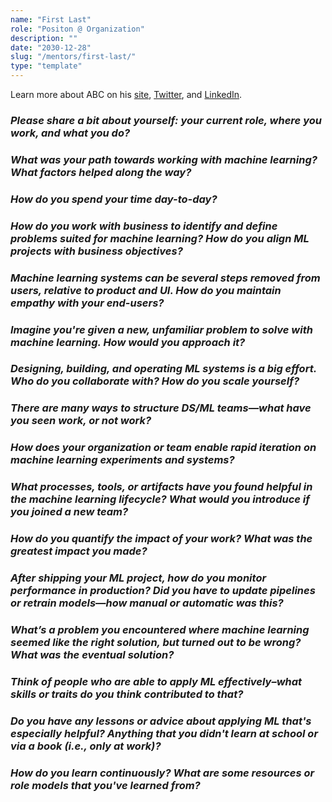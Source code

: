 ```yaml
---
name: "First Last"
role: "Positon @ Organization"
description: ""
date: "2030-12-28"
slug: "/mentors/first-last/"
type: "template"
---
```

Learn more about ABC on his [site](https://eugeneyan.com/), [Twitter](https://twitter.com/eugeneyan), and [LinkedIn](https://www.linkedin.com/in/eugeneyan/).

### *Please share a bit about yourself: your current role, where you work, and what you do?*


### *What was your path towards working with machine learning? What factors helped along the way?*


### *How do you spend your time day-to-day?*


### *How do you work with business to identify and define problems suited for machine learning? How do you align ML projects with business objectives?*


### *Machine learning systems can be several steps removed from users, relative to product and UI. How do you maintain empathy with your end-users?*


### *Imagine you're given a new, unfamiliar problem to solve with machine learning. How would you approach it?*


### *Designing, building, and operating ML systems is a big effort. Who do you collaborate with? How do you scale yourself?*


### *There are many ways to structure DS/ML teams—what have you seen work, or not work?*


### *How does your organization or team enable rapid iteration on machine learning experiments and systems?*


### *What processes, tools, or artifacts have you found helpful in the machine learning lifecycle? What would you introduce if you joined a new team?*


### *How do you quantify the impact of your work? What was the greatest impact you made?*


### *After shipping your ML project, how do you monitor performance in production? Did you have to update pipelines or retrain models—how manual or automatic was this?*


### *What’s a problem you encountered where machine learning seemed like the right solution, but turned out to be wrong? What was the eventual solution?*


### *Think of people who are able to apply ML effectively–what skills or traits do you think contributed to that?*


### *Do you have any lessons or advice about applying ML that's especially helpful? Anything that you didn't learn at school or via a book (i.e., only at work)?*


### *How do you learn continuously? What are some resources or role models that you've learned from?*